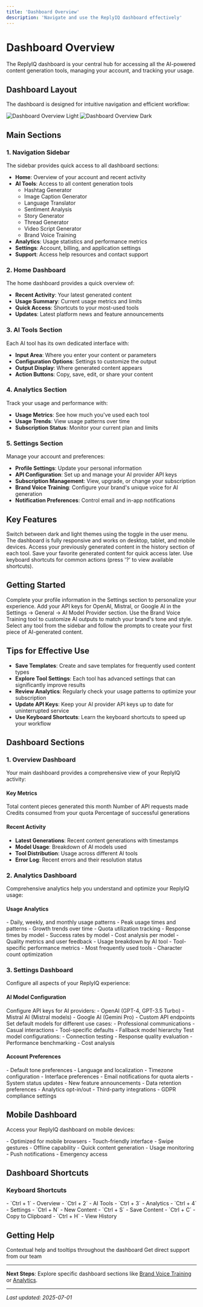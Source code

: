 ```yaml
---
title: 'Dashboard Overview'
description: 'Navigate and use the ReplyIQ dashboard effectively'
---
```


# Dashboard Overview

The ReplyIQ dashboard is your central hub for accessing all the AI-powered content generation tools, managing your account, and tracking your usage.

## Dashboard Layout

The dashboard is designed for intuitive navigation and efficient workflow:

<img
  className="block dark:hidden"
  src="/images/dashboard-overview-light.png"
  alt="Dashboard Overview Light"
/>
<img
  className="hidden dark:block"
  src="/images/dashboard-overview-dark.png"
  alt="Dashboard Overview Dark"
/>

## Main Sections

### 1. Navigation Sidebar

The sidebar provides quick access to all dashboard sections:

- **Home**: Overview of your account and recent activity
- **AI Tools**: Access to all content generation tools
  - Hashtag Generator
  - Image Caption Generator
  - Language Translator
  - Sentiment Analysis
  - Story Generator
  - Thread Generator
  - Video Script Generator
  - Brand Voice Training
- **Analytics**: Usage statistics and performance metrics
- **Settings**: Account, billing, and application settings
- **Support**: Access help resources and contact support

### 2. Home Dashboard

The home dashboard provides a quick overview of:

- **Recent Activity**: Your latest generated content
- **Usage Summary**: Current usage metrics and limits
- **Quick Access**: Shortcuts to your most-used tools
- **Updates**: Latest platform news and feature announcements

### 3. AI Tools Section

Each AI tool has its own dedicated interface with:

- **Input Area**: Where you enter your content or parameters
- **Configuration Options**: Settings to customize the output
- **Output Display**: Where generated content appears
- **Action Buttons**: Copy, save, edit, or share your content

### 4. Analytics Section

Track your usage and performance with:

- **Usage Metrics**: See how much you've used each tool
- **Usage Trends**: View usage patterns over time
- **Subscription Status**: Monitor your current plan and limits

### 5. Settings Section

Manage your account and preferences:

- **Profile Settings**: Update your personal information
- **API Configuration**: Set up and manage your AI provider API keys
- **Subscription Management**: View, upgrade, or change your subscription
- **Brand Voice Training**: Configure your brand's unique voice for AI generation
- **Notification Preferences**: Control email and in-app notifications

## Key Features

<AccordionGroup>
  <Accordion title="Dark/Light Mode Toggle">
    Switch between dark and light themes using the toggle in the user menu.
  </Accordion>
  
  <Accordion title="Responsive Design">
    The dashboard is fully responsive and works on desktop, tablet, and mobile devices.
  </Accordion>
  
  <Accordion title="Content History">
    Access your previously generated content in the history section of each tool.
  </Accordion>
  
  <Accordion title="Favorites">
    Save your favorite generated content for quick access later.
  </Accordion>
  
  <Accordion title="Keyboard Shortcuts">
    Use keyboard shortcuts for common actions (press '?' to view available shortcuts).
  </Accordion>
</AccordionGroup>

## Getting Started

<Steps>
  <Step title="Set Up Your Profile">
    Complete your profile information in the Settings section to personalize your experience.
  </Step>
  <Step title="Configure AI Providers">
    Add your API keys for OpenAI, Mistral, or Google AI in the Settings → General → AI Model Provider section.
  </Step>
  <Step title="Train Your Brand Voice">
    Use the Brand Voice Training tool to customize AI outputs to match your brand's tone and style.
  </Step>
  <Step title="Generate Your First Content">
    Select any tool from the sidebar and follow the prompts to create your first piece of AI-generated content.
  </Step>
</Steps>

## Tips for Effective Use

- **Save Templates**: Create and save templates for frequently used content types
- **Explore Tool Settings**: Each tool has advanced settings that can significantly improve results
- **Review Analytics**: Regularly check your usage patterns to optimize your subscription
- **Update API Keys**: Keep your AI provider API keys up to date for uninterrupted service
- **Use Keyboard Shortcuts**: Learn the keyboard shortcuts to speed up your workflow

## Dashboard Sections

### 1. Overview Dashboard

Your main dashboard provides a comprehensive view of your ReplyIQ activity:

#### Key Metrics

<CardGroup cols={4}>
  <Card title="Content Generated" icon="robot">
    Total content pieces generated this month
  </Card>
  <Card title="API Calls" icon="code">
    Number of API requests made
  </Card>
  <Card title="Credits Used" icon="coins">
    Credits consumed from your quota
  </Card>
  <Card title="Success Rate" icon="check-circle">
    Percentage of successful generations
  </Card>
</CardGroup>

#### Recent Activity

- **Latest Generations**: Recent content generations with timestamps
- **Model Usage**: Breakdown of AI models used
- **Tool Distribution**: Usage across different AI tools
- **Error Log**: Recent errors and their resolution status

### 2. Analytics Dashboard

Comprehensive analytics help you understand and optimize your ReplyIQ usage:

#### Usage Analytics

<AccordionGroup>
  <Accordion title="API Usage Trends">
    - Daily, weekly, and monthly usage patterns
    - Peak usage times and patterns
    - Growth trends over time
    - Quota utilization tracking
  </Accordion>

  <Accordion title="Model Performance">
    - Response times by model
    - Success rates by model
    - Cost analysis per model
    - Quality metrics and user feedback
  </Accordion>

  <Accordion title="Tool Analytics">
    - Usage breakdown by AI tool
    - Tool-specific performance metrics
    - Most frequently used tools
    - Character count optimization
  </Accordion>
</AccordionGroup>

### 3. Settings Dashboard

Configure all aspects of your ReplyIQ experience:

#### AI Model Configuration

<Steps>
  <Step title="Provider Setup">
    Configure API keys for AI providers:
    - OpenAI (GPT-4, GPT-3.5 Turbo)
    - Mistral AI (Mistral models)
    - Google AI (Gemini Pro)
    - Custom API endpoints
  </Step>
  <Step title="Default Models">
    Set default models for different use cases:
    - Professional communications
    - Casual interactions
    - Tool-specific defaults
    - Fallback model hierarchy
  </Step>
  <Step title="Model Testing">
    Test model configurations:
    - Connection testing
    - Response quality evaluation
    - Performance benchmarking
    - Cost analysis
  </Step>
</Steps>

#### Account Preferences

<AccordionGroup>
  <Accordion title="General Settings">
    - Default tone preferences
    - Language and localization
    - Timezone configuration
    - Interface preferences
  </Accordion>

  <Accordion title="Notification Settings">
    - Email notifications for quota alerts
    - System status updates
    - New feature announcements
  </Accordion>

  <Accordion title="Privacy Settings">
    - Data retention preferences
    - Analytics opt-in/out
    - Third-party integrations
    - GDPR compliance settings
  </Accordion>
</AccordionGroup>

## Mobile Dashboard

Access your ReplyIQ dashboard on mobile devices:

<CardGroup cols={2}>
  <Card title="Responsive Design" icon="mobile-alt">
    - Optimized for mobile browsers
    - Touch-friendly interface
    - Swipe gestures
    - Offline capability
  </Card>
  <Card title="Mobile Features" icon="smartphone">
    - Quick content generation
    - Usage monitoring
    - Push notifications
    - Emergency access
  </Card>
</CardGroup>

## Dashboard Shortcuts

### Keyboard Shortcuts

<CardGroup cols={2}>
  <Card title="Navigation" icon="keyboard">
    - `Ctrl + 1` - Overview
    - `Ctrl + 2` - AI Tools
    - `Ctrl + 3` - Analytics
    - `Ctrl + 4` - Settings
  </Card>
  <Card title="Actions" icon="bolt">
    - `Ctrl + N` - New Content
    - `Ctrl + S` - Save Content
    - `Ctrl + C` - Copy to Clipboard
    - `Ctrl + H` - View History
  </Card>
</CardGroup>

## Getting Help

<CardGroup cols={2}>
  <Card
    title="In-App Help"
    icon="question-circle"
    href="/support/faq"
  >
    Contextual help and tooltips throughout the dashboard
  </Card>
  <Card
    title="Support"
    icon="envelope"
    href="mailto:support@replyiq.com"
  >
    Get direct support from our team
  </Card>
</CardGroup>

---

**Next Steps**: Explore specific dashboard sections like [Brand Voice Training](/dashboard/brand-voice-training) or [Analytics](/dashboard/analytics).

---

_Last updated: 2025-07-01_